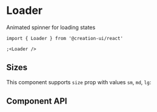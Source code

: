 # Loader

Animated spinner for loading states


```tsx copy
import { Loader } from '@creation-ui/react'

;<Loader />
```

<LoaderExample />

## Sizes

This component supports `size` prop with values `sm`, `md`, `lg`:

<UnfoldVariants
  component={LoaderExample}
  variants={ELEMENT_SIZES}
  prop='size'
  nameProp='label'
/>

## Component API

<PropsTable
  properties={properties}
  name='Loader'
  description='Loader component props'
/>
